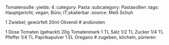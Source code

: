 Tomatensoße
:yields: 4
:category: Pasta
:subcategory: Pastasoßen
:tags: Hauptgericht; vegan; Büro; IT;skalierbar
:source: Melli Schuh

1 Zwiebel; gewürfelt
20ml Olivenöl
# andünsten

1 Dose Tomaten (gehackt)
20g Tomatenmark
1 TL Salz
1/2 TL Zucker
1/4 TL Pfeffer
1/4 TL Paprikapulver
1 EL Oregano
# zugeben, köcheln, pürieren

